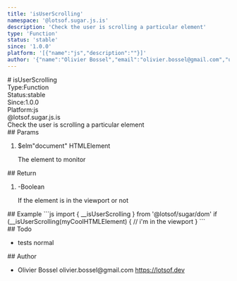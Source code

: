 ```yaml
---
title: 'isUserScrolling'
namespace: '@lotsof.sugar.js.is'
description: 'Check the user is scrolling a particular element'
type: 'Function'
status: 'stable'
since: '1.0.0'
platform: '[{"name":"js","description":""}]'
author: '{"name":"Olivier Bossel","email":"olivier.bossel@gmail.com","url":"https://lotsof.dev"}'
---
```

<div class="docmap-mdx">
# isUserScrolling
<div class="_metas">
<div class="_type"><span class="_type-label">Type:</span><span class="_type-value">Function</span></div>
<div class="_status"><span class="_status-label">Status:</span><span class="_status-value -stable">stable</span></div>
<div class="_since"><span class="_since-label">Since:</span><span class="_since-value">1.0.0</span></div>
<div class="_platform"><span class="_platform-label">Platform:</span><span class="_platform-value -js">js</span></div>
</div>
<div class="_namespace">@lotsof.sugar.js.is</div>
<div class="_description typo-lead typo-format">
Check the user is scrolling a particular element
</div>
<div class="_params">
## Params
<ol class="_list">
<li class="_item">
<span class="_name">$elm</span><span class="_default">&quot;document&quot;</span> <span class="_type">HTMLElement</span>
<p class="_description">The element to monitor</p>
</li>
</ol>
</div>
<div class="_return">
## Return
<ol class="_list">
<li class="_item">
<span class="_default">-</span><span class="_type">Boolean</span>
<p class="_description">If the element is in the viewport or not</p>
</li>
</ol>
</div>
<div class="_examples">
## Example
```js
import { __isUserScrolling } from '@lotsof/sugar/dom'
if (__isUserScrolling(myCoolHTMLElement) {
		// i'm in the viewport
}
```
</div>
<div class="_todo">
## Todo
<ul class="_list">
<li class="_item">
<span class="_description">tests</span>
<span class="_priority -normal">normal</span>
</li>
</ul>
</div>
<div class="_author">
## Author
<ul class="_list">
<li class="_item">
<span class="_name">Olivier Bossel</span>
<span class="_email">olivier.bossel@gmail.com</span>
<a href="https://lotsof.dev" target="_blank" class="_url">https://lotsof.dev</a>
</li>
</ul>
</div>
</div>